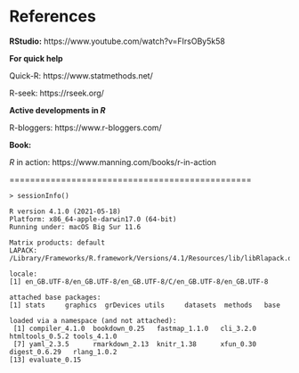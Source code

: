 # References

**RStudio:** https://www.youtube.com/watch?v=FIrsOBy5k58

**For quick help**

Quick-R: https://www.statmethods.net/

R-seek: https://rseek.org/

**Active developments in *R* **

R-bloggers: https://www.r-bloggers.com/


**Book:** 

*R* in action: https://www.manning.com/books/r-in-action

===============================================
```
> sessionInfo()

R version 4.1.0 (2021-05-18)
Platform: x86_64-apple-darwin17.0 (64-bit)
Running under: macOS Big Sur 11.6

Matrix products: default
LAPACK: /Library/Frameworks/R.framework/Versions/4.1/Resources/lib/libRlapack.dylib

locale:
[1] en_GB.UTF-8/en_GB.UTF-8/en_GB.UTF-8/C/en_GB.UTF-8/en_GB.UTF-8

attached base packages:
[1] stats     graphics  grDevices utils     datasets  methods   base     

loaded via a namespace (and not attached):
 [1] compiler_4.1.0  bookdown_0.25   fastmap_1.1.0   cli_3.2.0       htmltools_0.5.2 tools_4.1.0    
 [7] yaml_2.3.5      rmarkdown_2.13  knitr_1.38      xfun_0.30       digest_0.6.29   rlang_1.0.2    
[13] evaluate_0.15  

```
